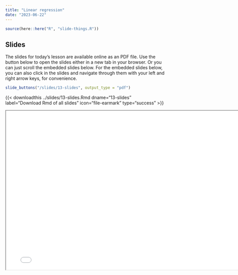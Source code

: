 ```yaml
---
title: "Linear regression"
date: "2023-06-22"
---
```


```r
source(here::here("R", "slide-things.R"))
```

## Slides

The slides for today's lesson are available online as an PDF file. Use the 
button below to open the slides either in a new tab in your browser. Or you can
just scroll the embedded slides below. For the embedded slides below, you can 
also click in the slides and navigate through them with your left and right 
arrow keys, for convenience.

```r
slide_buttons("/slides/13-slides", output_type = "pdf")
```
{{\< downloadthis ../slides/13-slides.Rmd
dname="13-slides" label="Download Rmd of all slides" icon="file-earmark"
type="success" \>}}

```{=html}
<iframe width="780" height="500" src="/slides/13-slides.pdf" title="Lecture 1"></iframe>
```
